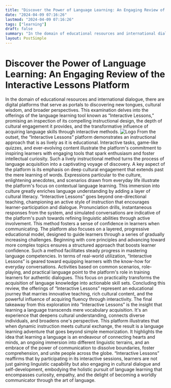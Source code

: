 ```yaml
---
title: "Discover the Power of Language Learning: An Engaging Review of the Interactive Lessons Platform"
date: "2024-04-09 07:16:26"
lastmod: "2024-04-09 07:16:26"
tags: ["learning"]
draft: false
summary: "In the domain of educational resources and international dialogue, there are digital platforms that serve as portals to discovering new tongues, cultural wisdom, and broader perspectives. This examination delves into the offerings of the language learning tool known as “Interactive Lessons,” promising an inspection of its compelling instructional design, the depth of cultural engagement it provides, and the transformative influence of acquiring language skills through interactive methods."
layout: PostSimple
---
```

# Discover the Power of Language Learning: An Engaging Review of the Interactive Lessons Platform
In the domain of educational resources and international dialogue, there are digital platforms that serve as portals to discovering new tongues, cultural wisdom, and broader perspectives. This examination delves into the offerings of the language learning tool known as “Interactive Lessons,” promising an inspection of its compelling instructional design, the depth of cultural engagement it provides, and the transformative influence of acquiring language skills through interactive methods.
<img alt="Logo" class="lazyImg" data-src="https://cdn.seniorsselection.com/src_image/307a9f10f561f86c54d1c796f83f6975.webp" src="/statics/image/loading.webp"/>
From the outset, the “Interactive Lessons” platform demonstrates an instructional approach that is as lively as it is educational. Interactive tasks, game-like quizzes, and ever-evolving content illustrate the platform's commitment to inspiring learners with engaging tools that spark enthusiasm and foster intellectual curiosity. Such a lively instructional method turns the process of language acquisition into a captivating voyage of discovery.
A key aspect of the platform is its emphasis on deep cultural engagement that extends past the mere learning of words. Expressions particular to the culture, enlightening anecdotes, and scenarios drawn from everyday life illustrate the platform's focus on contextual language learning. This immersion into culture greatly enriches language understanding by adding a layer of cultural literacy.
“Interactive Lessons” goes beyond one-directional teaching, championing an active style of instruction that encourages learner-participation and dialogue. Pronunciation drills, instantaneous responses from the system, and simulated conversations are indicative of the platform's push towards refining linguistic abilities through active involvement. This method fosters a sense of confidence in learners when communicating.
The platform also focuses on a layered, progressive educational model, designed to guide learners through a series of gradually increasing challenges. Beginning with core principles and advancing toward more complex topics ensures a structured approach that boosts learner confidence. Such a method facilitates steady progress in mastering language competencies.
In terms of real-world utilization, “Interactive Lessons” is geared toward equipping learners with the know-how for everyday conversations. Activities based on common scenarios, role-playing, and practical language point to the platform's role in training learners for authentic dialogues. This focus on practicality transforms the acquisition of language knowledge into actionable skill sets.
Concluding this review, the offerings of “Interactive Lessons” represent an educational journey that marries innovative teaching, rich cultural content, and the powerful influence of acquiring fluency through interactivity.
The final takeaway from this exploration into “Interactive Lessons” is the insight that learning a language transcends mere vocabulary acquisition. It's an experience that deepens cultural understanding, connects diverse individuals, and broadens one's perspective. This platform illustrates that when dynamic instruction meets cultural exchange, the result is a language learning adventure that goes beyond simple memorization. It highlights the idea that learning a language is an endeavour of connecting hearts and minds, an ongoing immersion into different linguistic terrains, and an embrace of the power of communication to dissolve boundaries, foster comprehension, and unite people across the globe. “Interactive Lessons” reaffirms that by participating in its interactive sessions, learners are not just gaining linguistic capability but also engaging in cultural dialogue and self-development, embodying the holistic pursuit of language learning that encompasses curiosity, empathy, and the delight of becoming a worldly communicator through the art of language.
        